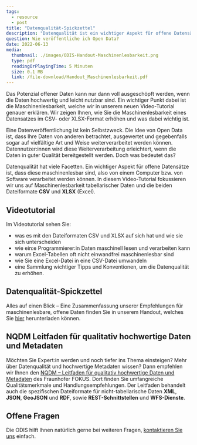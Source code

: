 ```yaml
---
tags:
  - resource
  - post
title: "Datenqualität-Spickzettel"
description: "Datenqualität ist ein wichtiger Aspekt für offene Datensätze. In diesem Video-Tutorial fokussieren wir uns auf Maschinenlesbarkeit tabellarischer Daten und die beiden Dateiformate CSV und XLSX (Excel)."
question: Wie veröffentliche ich Open Data?
date: 2022-06-13
media:
  thumbnail: ./images/ODIS-Handout-Maschinenlesbarkeit.png
  type: pdf
  readingOrPlayingTime: 5 Minuten
  size: 0.1 MB
  link: /file-download/Handout_Maschinenlesbarkeit.pdf
---
```


Das Potenzial offener Daten kann nur dann voll ausgeschöpft werden, wenn die Daten hochwertig und leicht nutzbar sind. Ein wichtiger Punkt dabei ist die Maschinenlesbarkeit, welche wir in unserem neuen Video-Tutorial genauer erklären. Wir zeigen Ihnen, wie Sie die Maschinenlesbarkeit eines Datensatzes im CSV- oder XLSX-Format erhöhen und was dabei wichtig ist.
  
Eine Datenveröffentlichung ist kein Selbstzweck. Die Idee von Open Data ist, dass Ihre Daten von anderen betrachtet, ausgewertet und gegebenfalls sogar auf vielfältige Art und Weise weiterverarbeitet werden können.
Datennutzer:innen wird diese Weiterverarbeitung erleichtert, wenn die Daten in guter Qualität bereitgestellt werden. Doch was bedeutet das?  

Datenqualität hat viele Facetten. Ein wichtiger Aspekt für offene Datensätze ist, dass diese maschinenlesbar sind, also von einem Computer bzw. von Software verarbeitet werden können.
In diesem Video-Tutorial fokussieren wir uns auf Maschinenlesbarkeit tabellarischer Daten und die beiden Dateiformate **CSV** und **XLSX** (Excel).  

## Videotutorial 

Im Videotutorial sehen Sie:

- was es mit den Dateiformaten CSV und XLSX auf sich hat und wie sie sich unterscheiden
- wie ein:e Programmierer:in Daten maschinell lesen und verarbeiten kann
- warum Excel-Tabellen oft nicht einwandfrei maschinenlesbar sind
- wie Sie eine Excel-Datei in eine CSV-Datei umwandeln
- eine Sammlung wichtiger Tipps und Konventionen, um die Datenqualität zu erhöhen.

<VideoEmbed
  url="https://www.youtube.com/embed/Nb_cLObVKho"
  caption="Videotutorial zur Datenqualität"
/>

## Datenqualität-Spickzettel

Alles auf einen Blick – Eine Zusammenfassung unserer Empfehlungen für maschinenlesbare, offene Daten finden Sie in unserem Handout, welches Sie [hier](/assets/file-download/Handout_Maschinenlesbarkeit.pdf) herunterladen können. 

<PdfEmbed 
  filePath="/file-download/Handout_Maschinenlesbarkeit.pdf"
  downloadLinkText="Download Handout"
  mediaMetadata={frontmatter.media}
/>

## NQDM Leitfaden für qualitativ hochwertige Daten und Metadaten

Möchten Sie Expert:in werden und noch tiefer ins Thema einsteigen? Mehr über Datenqualität und hochwertige Metadaten wissen? Dann empfehlen wir Ihnen den [NQDM – Leitfaden für qualitativ hochwertige Daten und Metadaten](https://www.fokus.fraunhofer.de/de/fokus/news/leitfaden_nqdm_2019) des Fraunhofer FOKUS. Dort finden Sie umfangreiche Qualitätsmerkmale und Handlungsempfehlungen. Der Leitfaden behandelt auch die spezifischen Dateiformate für nicht-tabellarische Daten **XML**, **JSON**, **GeoJSON** und **RDF**, sowie **REST-Schnittstellen** und **WFS-Dienste**.

## Offene Fragen

Die ODIS hilft Ihnen natürlich gerne bei weiteren Fragen, [kontaktieren Sie uns](mailto:odis@ts.berlin) einfach.

